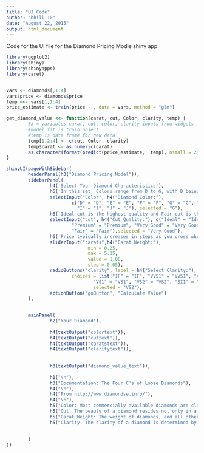 ```yaml
---
title: "UI Code"
author: "bhill-10"
date: "August 22, 2015"
output: html_document
---
```


Code for the UI file for the Diamond Pricing Modle shiny app:
```r
library(ggplot2)
library(shiny)
library(shinyapps)
library(caret)


vars <- diamonds[,1:4]
vars$price <- diamonds$price
temp <<- vars[1,1:4]
price_estimate <- train(price ~., data = vars, method = "glm")

get_diamond_value <<- function(carat, cut, Color, clarity, temp) {
        #x = variables carat, cut, color, clarity inputs from widgets
        #model_fit is train object
        #temp is data frame for new data
        temp[1,2:4] <- c(cut, Color, clarity)
        temp$carat <- as.numeric(carat)
        as.character(format(predict(price_estimate,  temp), nsmall = 2, big.mark = ","))
}

shinyUI(pageWithSidebar(
        headerPanel(h3("Diamond Pricing Model")),
        sidebarPanel(
                h4('Select Your Diamond Characteristics'),
                h6('In this set, Colors range from D to G, with D being the highest grade.'),
                selectInput("Color", h4("Diamond Color:"),
                        c("D" = "D", "E" = "E", "F" = "F", "G" = "G", "H" = "H", 
                          "I" = "I", "J" = "J"), selected = "G"),
                h6('Ideal cut is the highest quality and Fair cut is the lowest quality.'),
                selectInput("cut", h4("Cut Quality:"), c("Ideal" = "Ideal", 
                        "Premium" = "Premium", "Very Good" = "Very Good", "Good" = "Good",
                        "Fair" = "Fair"),selected = "Very Good"),
                h6('Price typically increases in steps as you cross whole carats, \n e.g. 0.95 to 1.05 has a step change in price'),
                sliderInput("carats",h4("Carat Weight:"),
                              min = 0.25,
                              max = 5.25,
                              value = 1.00, 
                              step = 0.05),
                radioButtons("clarity", label = h4("Select Clarity:"),
                        choices = list("IF" = "IF", "VVS1" = "VVS1", "VVS2" = "VVS2", 
                                "VS1" = "VS1", "VS2" = "VS2", "SI1" = "SI1", "SI2" = "SI2", "I1" = "I1"),
                                selected = "VS2"),
                actionButton("goButton", "Calculate Value")
        ),

        
        mainPanel(
                h2("Your Diamond"),
                
                h4(textOutput("colortext")),
                h4(textOutput("cuttext")),
                h4(textOutput("caratstext")),
                h4(textOutput("claritytext")),
                
        
                h3(textOutput("diamond_value_text")),
                
                h1("\n"),
                h3("Documentation: The Four C's of Loose Diamonds"),
                h4("\n"),
                h4("From http://www.diamondse.info/"),
                h4("\n"),
                h5("Color: Most commercially available diamonds are classified by color, or more appropriately, the lack of color"),
                h5("Cut: The beauty of a diamond resides not only in a favorable body color, but more importantly in its optical properties"),
                h5("Carat Weight: The weight of diamonds, and all other gemstones, is measured in carats."),
                h5("Clarity: The clarity of a diamond is determined by the number, location and type of inclusions it contains.")
                
                
        )
))

```
